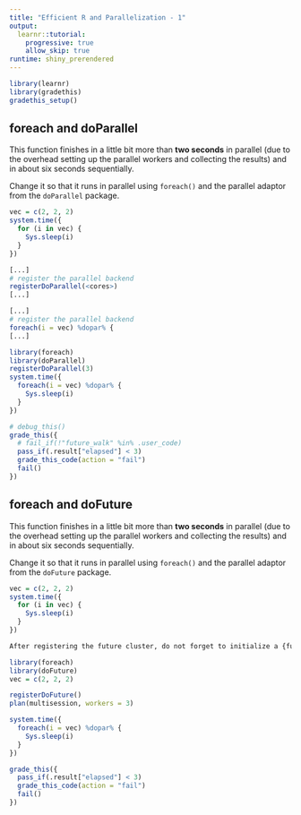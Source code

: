 ```yaml
---
title: "Efficient R and Parallelization - 1"
output: 
  learnr::tutorial:
    progressive: true
    allow_skip: true
runtime: shiny_prerendered
---
```


```r
library(learnr)
library(gradethis)
gradethis_setup()
```

## foreach and doParallel

This function finishes in a little bit more than **two seconds** in parallel (due to the overhead setting up the parallel workers and collecting the results) and in about six seconds sequentially.

Change it so that it runs in parallel using `foreach()` and the parallel adaptor from the `doParallel` package.

```r
vec = c(2, 2, 2)
system.time({
  for (i in vec) {
    Sys.sleep(i)
  }
})
```

```r
[...]
# register the parallel backend
registerDoParallel(<cores>)
[...]
```

```r
[...]
# register the parallel backend
foreach(i = vec) %dopar% {
[...]
```

```r
library(foreach)
library(doParallel)
registerDoParallel(3)
system.time({
  foreach(i = vec) %dopar% {
    Sys.sleep(i)
  }
})
```

```r
# debug_this()
grade_this({
  # fail_if(!"future_walk" %in% .user_code)
  pass_if(.result["elapsed"] < 3)
  grade_this_code(action = "fail")
  fail()
})
```

<!-- <div id="foreach-hint-1"> -->
<!-- You might want to limit the amount of cores used instead of using all available. -->
<!-- </div> -->

<!-- <div id="foreach-hint-2"> -->
<!-- You need to define a parallel cluster using {doParallel} to register your workers. -->
<!-- </div> -->

## foreach and doFuture

This function finishes in a little bit more than **two seconds** in parallel (due to the overhead setting up the parallel workers and collecting the results) and in about six seconds sequentially.

Change it so that it runs in parallel using `foreach()` and the parallel adaptor from the `doFuture` package.

```r
vec = c(2, 2, 2)
system.time({
  for (i in vec) {
    Sys.sleep(i)
  }
})
```

```r
After registering the future cluster, do not forget to initialize a {future} plan
```

```r
library(foreach)
library(doFuture)
vec = c(2, 2, 2)

registerDoFuture()
plan(multisession, workers = 3)

system.time({
  foreach(i = vec) %dopar% {
    Sys.sleep(i)
  }
})
```

```r
grade_this({
  pass_if(.result["elapsed"] < 3)
  grade_this_code(action = "fail")
  fail()
})
```

